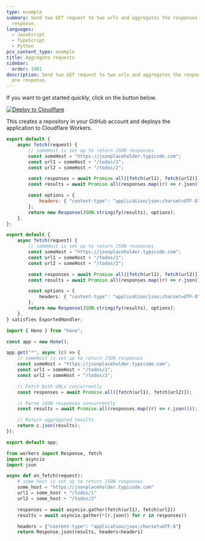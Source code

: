 ```yaml
---
type: example
summary: Send two GET request to two urls and aggregates the responses into one
  response.
languages:
  - JavaScript
  - TypeScript
  - Python
pcx_content_type: example
title: Aggregate requests
sidebar:
  order: 1001
description: Send two GET request to two urls and aggregates the responses into
  one response.
---
```


If you want to get started quickly, click on the button below.

[![Deploy to Cloudflare](https://deploy.workers.cloudflare.com/button)](https://deploy.workers.cloudflare.com/?url=https://github.com/cloudflare/docs-examples/tree/main/workers/aggregate-requests)

This creates a repository in your GitHub account and deploys the application to Cloudflare Workers.


<Tabs syncKey="workersExamples"> <TabItem label="JavaScript" icon="seti:javascript">

```js
export default {
	async fetch(request) {
		// someHost is set up to return JSON responses
		const someHost = "https://jsonplaceholder.typicode.com";
		const url1 = someHost + "/todos/1";
		const url2 = someHost + "/todos/2";

		const responses = await Promise.all([fetch(url1), fetch(url2)]);
		const results = await Promise.all(responses.map((r) => r.json()));

		const options = {
			headers: { "content-type": "application/json;charset=UTF-8" },
		};
		return new Response(JSON.stringify(results), options);
	},
};
```

</TabItem> <TabItem label="TypeScript" icon="seti:typescript">

```ts
export default {
	async fetch(request) {
		// someHost is set up to return JSON responses
		const someHost = "https://jsonplaceholder.typicode.com";
		const url1 = someHost + "/todos/1";
		const url2 = someHost + "/todos/2";

		const responses = await Promise.all([fetch(url1), fetch(url2)]);
		const results = await Promise.all(responses.map((r) => r.json()));

		const options = {
			headers: { "content-type": "application/json;charset=UTF-8" },
		};
		return new Response(JSON.stringify(results), options);
	},
} satisfies ExportedHandler;
```

</TabItem> <TabItem label="Hono" icon="seti:typescript">

```ts
import { Hono } from "hono";

const app = new Hono();

app.get("*", async (c) => {
	// someHost is set up to return JSON responses
	const someHost = "https://jsonplaceholder.typicode.com";
	const url1 = someHost + "/todos/1";
	const url2 = someHost + "/todos/2";

	// Fetch both URLs concurrently
	const responses = await Promise.all([fetch(url1), fetch(url2)]);

	// Parse JSON responses concurrently
	const results = await Promise.all(responses.map((r) => r.json()));

	// Return aggregated results
	return c.json(results);
});

export default app;
```

</TabItem> <TabItem label="Python" icon="seti:python">

```py
from workers import Response, fetch
import asyncio
import json

async def on_fetch(request):
    # some_host is set up to return JSON responses
    some_host = "https://jsonplaceholder.typicode.com"
    url1 = some_host + "/todos/1"
    url2 = some_host + "/todos/2"

    responses = await asyncio.gather(fetch(url1), fetch(url2))
    results = await asyncio.gather(*(r.json() for r in responses))

    headers = {"content-type": "application/json;charset=UTF-8"}
    return Response.json(results, headers=headers)
```

</TabItem> </Tabs>
